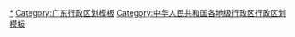 {{Navbox
|listclass = hlist
|name = 惠州市行政区划
|title = [[惠州市行政区划]]
|above = 省级行政区：[[广东省]]　　政府驻地：[[惠城区]]
|image = [[File:Administrative_Division_Huizhou.png|150px]]
|state = {{{state<includeonly>|collapsed</includeonly>}}}

|group1style = background: #ececec; text-align: center;
|group1 = [[县级行政区]]
|liststyle = background: #ececec; text-align: center;
|list1 = 5[[县级行政区]]（2[[市辖区]]、3[[县 (中华人民共和国)|县]]）；71[[乡级行政区]]（22[[街道办事处]]、48[[行政建制镇|镇]]、1[[民族乡]]）

|group2 = [[市辖区]]
|groupstyle = text-align: center;
|list2 = {{Navbox|child

|group1 = [[惠城区]]
|groupstyle = text-align: center;
|list1 =  {{Navbox|child
|group1 = 8街道
|list1 =
* [[桥东街道 (惠州市)|桥东街道]]
* [[桥西街道 (惠州市)|桥西街道]]
* [[江南街道 (惠州市)|江南街道]]
* [[江北街道 (惠州市)|江北街道]]
* [[龙丰街道]]
* [[小金口街道]]
* [[河南岸街道]]
* [[水口街道]]
|group2 = 5镇
|list2 =
* [[汝湖镇]]
* [[三栋镇]]
* [[马安镇 (惠州市)|马安镇]]
* [[横沥镇 (惠州市)|横沥镇]]
* [[芦洲镇]]
|group3 = [[仲恺高新技术产业开发区|仲恺高新区]]
|group3style = background: #ececec
|list3 = {{Navbox|child
|group1 = 2街道
|groupstyle = background: #ececec
|list1 =
* [[惠环街道]]
* [[陈江街道]]
|group2 = 3镇
|list2 =
* [[沥林镇]]
* [[潼湖镇]]
* [[潼侨镇]]
}}
}}

|group2 = [[惠阳区]]
|list2 =  {{Navbox|child
|group1 = 2街道
|list1 =
* [[淡水街道]]
* [[秋长街道]]
|group2 = 6镇
|list2 =
* [[沙田镇 (惠州市)|沙田镇]]
* [[新圩镇 (惠州市)|新圩镇]]
* [[镇隆镇 (惠州市)|镇隆镇]]
* [[永湖镇]]
* [[良井镇]]
* [[平潭镇]]
|group3 = [[惠阳经济开发区|惠阳开发区]]
|group3style = background: #ececec
|list3 = {{Navbox|child
|group1 = 1街道
|groupstyle = background: #ececec
|list1 =
* [[三和街道]]
}}
|group4 = [[大亚湾经济技术开发区|大亚湾开发区]]
|group4style = background: #ececec
|list4 = {{Navbox|child
|group1 = 3街道
|groupstyle = background: #ececec
|list1 =
* [[西区街道 (惠州市)|西区街道]]
* [[澳头街道]]
* [[霞涌街道]]
}}
}}
}}

|group3 = [[县 (中华人民共和国)|县]]
|list3 = {{Navbox|child

|group1 = [[博罗县]]
|list1 =  {{Navbox|child
|group1 = 2街道
|list1 =
* [[罗阳街道]]
* [[龙溪街道 (博罗县)|龙溪街道]]
|group2 = 15镇
|list2 =
* [[石坝镇 (博罗县)|石坝镇]]
* [[麻陂镇]]
* [[观音阁镇 (博罗县)|观音阁镇]]
* [[公庄镇]]
* [[杨村镇 (博罗县)|杨村镇]]
* [[柏塘镇]]
* [[泰美镇]]
* [[湖镇镇 (博罗县)|湖镇镇]]
* [[长宁镇 (博罗县)|长宁镇]]
* [[福田镇 (博罗县)|福田镇]]
* [[龙华镇 (博罗县)|龙华镇]]
* [[龙溪镇 (博罗县)|龙溪镇]]
* [[园洲镇]]
* [[石湾镇 (博罗县)|石湾镇]]
* [[杨侨镇]]
* [[横河镇 (博罗县)|横河镇]]
}}

|group2 = [[惠东县]]
|list2 =  {{Navbox|child
|group1 = 2街道
|list1 =
* [[平山街道 (惠东县)|平山街道]]
* [[大岭街道]]
|group2 = 12镇
|list2 =
* [[白花镇 (惠东县)|白花镇]]
* [[梁化镇]]
* [[稔山镇]]
* [[铁涌镇]]
* [[平海镇 (惠东县)|平海镇]]
* [[吉隆镇 (惠东县)|吉隆镇]]
* [[多祝镇]]
* [[安墩镇]]
* [[高潭镇]]
* [[宝口镇]]
* [[白盆珠镇]]
* [[黄埠镇 (惠东县)|黄埠镇]]
}}

|group3 = [[龙门县]]
|list3 =  {{Navbox|child
|group1 = 2街道
|list1 =
* [[龙城街道 (龙门县)|龙城街道]]
* [[平陵街道]]
|group2 = 7镇
|list2 =
* [[麻榨镇]]
* [[永汉镇]]
* [[龙华镇 (龙门县)|龙华镇]]
* [[龙江镇 (龙门县)|龙江镇]]
* [[龙田镇 (龙门县)|龙田镇]]
* [[龙潭镇 (龙门县)|龙潭镇]]
* [[地派镇]]
|group3 = 1民族乡
|list3 =
* [[蓝田瑶族乡]]
}}
}}
}}
<noinclude>
[[Category:惠州行政区划|*]]
[[Category:广东行政区划模板]]
[[Category:中华人民共和国各地级行政区行政区划模板]]
</noinclude>